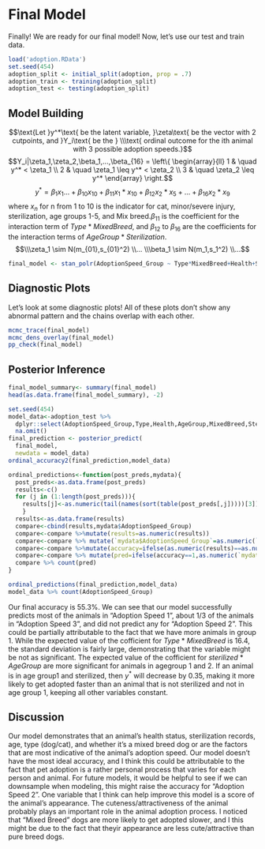 # Final Model
Finally! We are ready for our final model! Now, let's use our test and train data. 
```r
load('adoption.RData')
set.seed(454)
adoption_split <- initial_split(adoption, prop = .7) 
adoption_train <- training(adoption_split)
adoption_test <- testing(adoption_split) 
```

## Model Building 
$$\text{Let }y^*\text{ be the latent variable, }\zeta\text{ be the vector with 2 cutpoints, and }Y_i\text{ be the }
\\\text{ ordinal outcome for the ith animal with 3 possible adoption speeds.}$$
$$Y_i|\zeta_1,\zeta_2,\beta_1,...,\beta_{16} = \left\{
        \begin{array}{ll}
            1 & \quad y^* < \zeta_1 \\
            2 & \quad \zeta_1 \leq y^* < \zeta_2 \\
            3 & \quad \zeta_2 \leq y^* 
        \end{array}
    \right.$$
$$y^*=\beta_1x_1...+\beta_{10}x_{10}+\beta_{11}x_1*x_10+\beta_{12}x_2*x_5+...+\beta_{16}x_2*x_9$$
where $x_n$ for n from 1 to 10 is the indicator for cat, minor/severe injury, sterilization, age groups 1-5, and Mix breed.$\beta_{11}$ is the coefficient for the interaction term of $Type*MixedBreed$, and $\beta_{12}$ to 
$\beta_{16}$ are the coefficients for the interaction terms of $AgeGroup*Sterilization$.
$$\\\zeta_1 \sim N(m_{01},s_{01}^2)
\\...
\\\beta_1 \sim N(m_1,s_1^2)
\\...$$

```r
final_model <- stan_polr(AdoptionSpeed_Group ~ Type*MixedBreed+Health+Sterilized*AgeGroup, data =adoption_train, prior=R2(0.5,what=NULL),iter=5000, seed = 454)
```


## Diagnostic Plots
Let's look at some diagnostic plots! All of these plots don't show any abnormal pattern and the chains overlap with each other. 

```r
mcmc_trace(final_model)
mcmc_dens_overlay(final_model)
pp_check(final_model)
```

## Posterior Inference
```r
final_model_summary<- summary(final_model)
head(as.data.frame(final_model_summary), -2)
```

```r
set.seed(454)
model_data<-adoption_test %>%
  dplyr::select(AdoptionSpeed_Group,Type,Health,AgeGroup,MixedBreed,Sterilized) %>%
  na.omit()
final_prediction <- posterior_predict(
  final_model,
  newdata = model_data)
ordinal_accuracy2(final_prediction,model_data)
```

```r
ordinal_predictions<-function(post_preds,mydata){
  post_preds<-as.data.frame(post_preds)
  results<-c()
  for (j in (1:length(post_preds))){
    results[j]<-as.numeric(tail(names(sort(table(post_preds[,j]))))[3])
    }
  results<-as.data.frame(results)
  compare<-cbind(results,mydata$AdoptionSpeed_Group)
  compare<-compare %>%mutate(results=as.numeric(results))
  compare<-compare %>% mutate(`mydata$AdoptionSpeed_Group`=as.numeric(`mydata$AdoptionSpeed_Group`))
  compare<-compare %>%mutate(accuracy=ifelse(as.numeric(results)==as.numeric(`mydata$AdoptionSpeed_Group`),1,0))
  compare<-compare %>% mutate(pred=ifelse(accuracy==1,as.numeric(`mydata$AdoptionSpeed_Group`),0))
  compare %>% count(pred)
}
```

```r
ordinal_predictions(final_prediction,model_data)
model_data %>% count(AdoptionSpeed_Group)
```


Our final accuracy is 55.3%. We can see that our model successfully predicts most of the animals in "Adoption Speed 1", about 1/3 of the animals in "Adoption Speed 3", and did not predict any for "Adoption Speed 2". This could be partially attributable to the fact that we have more animals in group 1. 
While the expected value of the cofficient for $Type*MixedBreed$ is 16.4, the standard deviation is fairly large, demonstrating that the variable might be not as significant. 
The expected value of the cofficient for $sterilized*AgeGroup$ are more significant for animals in agegroup 1 and 2. If an animal is in age group1 and sterilized, then $y^*$ will decrease by 0.35, making it more likely to get adopted faster than an animal that is not sterilized and not in age group 1, keeping all other variables constant.

## Discussion
Our model demonstrates that an animal's health status, sterilization records, age, type (dog/cat), and whether it's a mixed breed dog or are the factors that are most indicative of the animal's adoption speed. Our model doesn't have the most ideal accuracy, and I think this could be attributable to the fact that pet adoption is a rather personal process that varies for each person and animal.
For future models, it would be helpful to see if we can downsample when modeling, this might raise the accuracy for "Adoption Speed 2".
One variable that I think can help improve this model is a score of the animal's appearance. The cuteness/attractiveness of the animal probably plays an important role in the animal adoption process. I noticed that "Mixed Breed" dogs are more likely to get adopted slower, and I this might be due to the fact that theyir appearance are less cute/attractive than pure breed dogs. 



